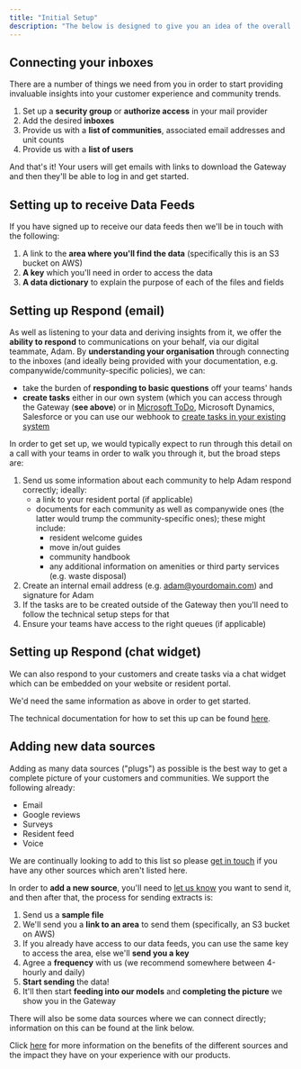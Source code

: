 ```yaml
---
title: "Initial Setup"
description: "The below is designed to give you an idea of the overall process of getting set up, but in most circumstances, we'll run through the detail with your teams on a call."
---
```


## **Connecting your inboxes**

There are a number of things we need from you in order to start providing invaluable insights into your customer experience and community trends.

1. Set up a **security group** or **authorize access** in your mail provider
2. Add the desired **inboxes**
3. Provide us with a **list of communities**, associated email addresses and unit counts
4. Provide us with a **list of users**

And that's it! Your users will get emails with links to download the Gateway and then they'll be able to log in and get started.

## **Setting up to receive Data Feeds**

If you have signed up to receive our data feeds then we'll be in touch with the following:

1. A link to the **area where you'll find the data** (specifically this is an S3 bucket on AWS)
2. **A key** which you'll need in order to access the data
3. **A data dictionary** to explain the purpose of each of the files and fields

## **Setting up Respond (email)**

As well as listening to your data and deriving insights from it, we offer the **ability to respond** to communications on your behalf, via our digital teammate, Adam. By **understanding your organisation** through connecting to the inboxes (and ideally being provided with your documentation, e.g. companywide/community-specific policies), we can:

- take the burden of **responding to basic questions** off your teams' hands
- **create tasks** either in our own system (which you can access through the Gateway (**see above**) or in [<u>Microsoft ToDo</u>](https://docs.travtus.com/get-started/v1/connecting_microsoft_todo), Microsoft Dynamics, Salesforce or you can use our webhook to [<u>create tasks in your existing system</u>](https://docs2.travtus.com/travtus-api-and-webhook/webhook/getting-started-with-webhook-events)

In order to get set up, we would typically expect to run through this detail on a call with your teams in order to walk you through it, but the broad steps are:

1. Send us some information about each community to help Adam respond correctly; ideally:
   - a link to your resident portal (if applicable)
   - documents for each community as well as companywide ones (the latter would trump the community-specific ones); these might include:
     - resident welcome guides
     - move in/out guides
     - community handbook
     - any additional information on amenities or third party services (e.g. waste disposal)
2. Create an internal email address (e.g. [<u>adam@yourdomain.com</u>](mailto:adam@yourdomain.com)) and signature for Adam
3. If the tasks are to be created outside of the Gateway then you'll need to follow the technical setup steps for that
4. Ensure your teams have access to the right queues (if applicable)

## **Setting up Respond (chat widget)**

We can also respond to your customers and create tasks via a chat widget which can be embedded on your website or resident portal.

We'd need the same information as above in order to get started.

The technical documentation for how to set this up can be found [<u>here</u>](https://docs2.travtus.com/deployment-guide/chat-widget-deployment).

## **Adding new data sources**

Adding as many data sources ("plugs") as possible is the best way to get a complete picture of your customers and communities. We support the following already:

- Email
- Google reviews
- Surveys
- Resident feed
- Voice

We are continually looking to add to this list so please [<u>get in touch</u>](mailto:support@travtus.com) if you have any other sources which aren't listed here.

In order to **add a new source**, you'll need to [<u>let us know</u>](mailto:support@travtus.com) you want to send it, and then after that, the process for sending extracts is:

1. Send us a **sample file**
2. We'll send you a **link to an area** to send them (specifically, an S3 bucket on AWS)
3. If you already have access to our data feeds, you can use the same key to access the area, else we'll **send you a key**
4. Agree a **frequency** with us (we recommend somewhere between 4-hourly and daily)
5. **Start sending** the data!
6. It'll then start **feeding into our models** and **completing the picture** we show you in the Gateway

There will also be some data sources where we can connect directly; information on this can be found at the link below.

Click [<u>here</u>](https://docs2.travtus.com/getting-started-with-travtus/connecting-data-sources) for more information on the benefits of the different sources and the impact they have on your experience with our products.